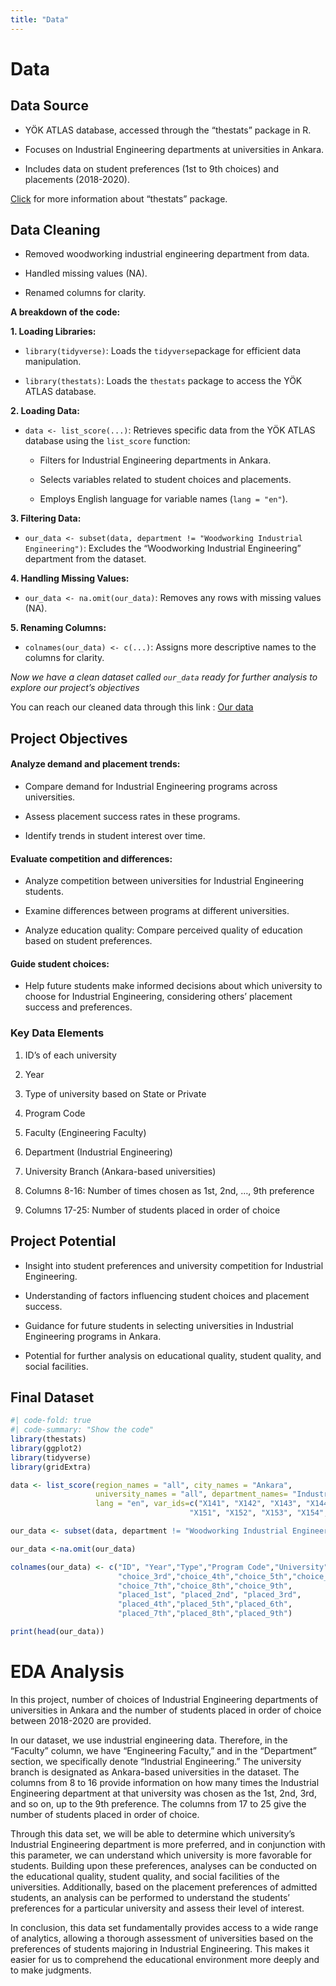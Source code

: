 ```yaml
---
title: "Data"
---
```


# Data

## Data Source

-   YÖK ATLAS database, accessed through the "thestats" package in R.

-   Focuses on Industrial Engineering departments at universities in Ankara.

-   Includes data on student preferences (1st to 9th choices) and placements (2018-2020).

[Click](https://cran.r-project.org/web/packages/thestats/thestats.pdf) for more information about "thestats" package.

## Data Cleaning

-   Removed woodworking industrial engineering department from data.

-   Handled missing values (NA).

-   Renamed columns for clarity.

**A breakdown of the code:**

**1. Loading Libraries:**

-   `library(tidyverse)`: Loads the `tidyverse`package for efficient data manipulation.

-   `library(thestats)`: Loads the `thestats` package to access the YÖK ATLAS database.

**2. Loading Data:**

-   `data <- list_score(...)`: Retrieves specific data from the YÖK ATLAS database using the `list_score` function:

    -   Filters for Industrial Engineering departments in Ankara.

    -   Selects variables related to student choices and placements.

    -   Employs English language for variable names (`lang = "en"`).

**3. Filtering Data:**

-   `our_data <- subset(data, department != "Woodworking Industrial Engineering")`: Excludes the "Woodworking Industrial Engineering" department from the dataset.

**4. Handling Missing Values:**

-   `our_data <- na.omit(our_data)`: Removes any rows with missing values (NA).

**5. Renaming Columns:**

-   `colnames(our_data) <- c(...)`: Assigns more descriptive names to the columns for clarity.

*Now we have a clean dataset called `our_data` ready for further analysis to explore our project's objectives*

You can reach our cleaned data through this link : [Our data](https://github.com/emu-hacettepe-analytics/emu430-fall2023-team-emutrend_explorers/blob/master/ourdata.rda)

## Project Objectives

#### Analyze demand and placement trends:

-   Compare demand for Industrial Engineering programs across universities.

-   Assess placement success rates in these programs.

-   Identify trends in student interest over time.

#### Evaluate competition and differences:

-   Analyze competition between universities for Industrial Engineering students.

-   Examine differences between programs at different universities.

-   Analyze education quality: Compare perceived quality of education based on student preferences.

#### Guide student choices:

-   Help future students make informed decisions about which university to choose for Industrial Engineering, considering others' placement success and preferences.

### Key Data Elements

1.  ID's of each university

2.  Year

3.  Type of university based on State or Private

4.  Program Code

5.  Faculty (Engineering Faculty)

6.  Department (Industrial Engineering)

7.  University Branch (Ankara-based universities)

8.  Columns 8-16: Number of times chosen as 1st, 2nd, ..., 9th preference

9.  Columns 17-25: Number of students placed in order of choice

## Project Potential

-   Insight into student preferences and university competition for Industrial Engineering.

-   Understanding of factors influencing student choices and placement success.

-   Guidance for future students in selecting universities in Industrial Engineering programs in Ankara.

-   Potential for further analysis on educational quality, student quality, and social facilities.

## Final Dataset

```r
#| code-fold: true
#| code-summary: "Show the code"
library(thestats)
library(ggplot2)
library(tidyverse)
library(gridExtra)

data <- list_score(region_names = "all", city_names = "Ankara",
                   university_names = "all", department_names= "Industrial Engineering",
                   lang = "en", var_ids=c("X141", "X142", "X143", "X144", "X145", "X146","X147", "X148", "X149", 
                                        "X151", "X152", "X153", "X154", "X155", "X156", "X157", "X158", "X159"))

our_data <- subset(data, department != "Woodworking Industrial Engineering")

our_data <-na.omit(our_data)

colnames(our_data) <- c("ID", "Year","Type","Program Code","University","Faculty","Department","choice_1st","choice_2nd",
                        "choice_3rd","choice_4th","choice_5th","choice_6th",
                        "choice_7th","choice_8th","choice_9th",
                        "placed_1st", "placed_2nd", "placed_3rd",
                        "placed_4th","placed_5th","placed_6th",
                        "placed_7th","placed_8th","placed_9th")

print(head(our_data))

```

# EDA Analysis

In this project, number of choices of Industrial Engineering departments of universities in Ankara and the number of students placed in order of choice between 2018-2020 are provided.

In our dataset, we use industrial engineering data. Therefore, in the "Faculty" column, we have "Engineering Faculty," and in the "Department" section, we specifically denote "Industrial Engineering." The university branch is designated as Ankara-based universities in the dataset. The columns from 8 to 16 provide information on how many times the Industrial Engineering department at that university was chosen as the 1st, 2nd, 3rd, and so on, up to the 9th preference. The columns from 17 to 25 give the number of students placed in order of choice.

Through this data set, we will be able to determine which university's Industrial Engineering department is more preferred, and in conjunction with this parameter, we can understand which university is more favorable for students. Building upon these preferences, analyses can be conducted on the educational quality, student quality, and social facilities of the universities. Additionally, based on the placement preferences of admitted students, an analysis can be performed to understand the students' preferences for a particular university and assess their level of interest.

In conclusion, this data set fundamentally provides access to a wide range of analytics, allowing a thorough assessment of universities based on the preferences of students majoring in Industrial Engineering. This makes it easier for us to comprehend the educational environment more deeply and to make judgments.
